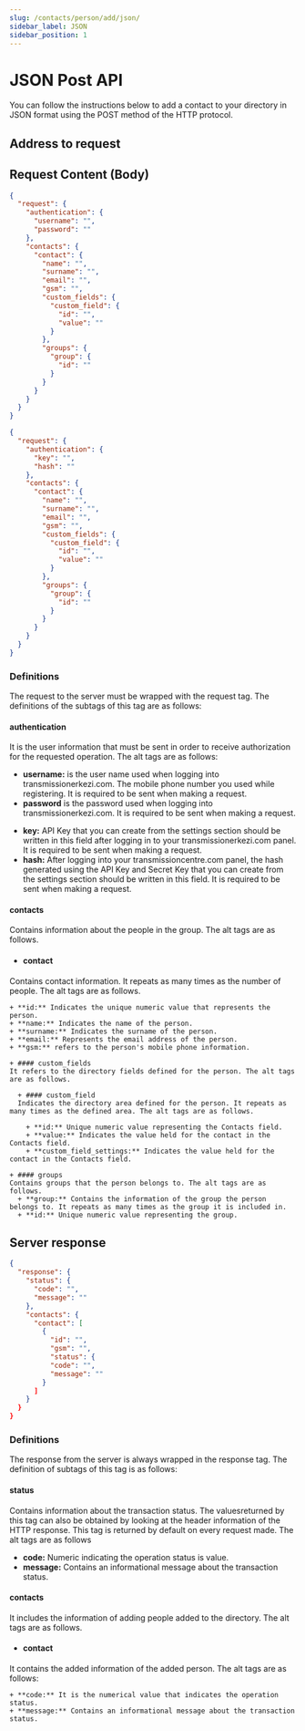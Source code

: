 ```yaml
---
slug: /contacts/person/add/json/
sidebar_label: JSON
sidebar_position: 1
---
```



# JSON Post API
<AccessWarning />
You can follow the instructions below to add a contact to your directory in JSON format using the POST method of the HTTP protocol.

## Address to request

<RequestURL type="POST" url="https://api.iletimerkezi.com/v1/add-contacts/json" />

## Request Content (Body)
```json title="Content of the request if you are using username and password"
{
  "request": {
    "authentication": {
      "username": "",
      "password": ""
    },
    "contacts": {
      "contact": {
        "name": "",
        "surname": "",
        "email": "",
        "gsm": "",
        "custom_fields": {
          "custom_field": {
            "id": "",
            "value": ""
          }
        },
        "groups": {
          "group": {
            "id": ""
          }
        }
      }
    }
  }
}
```

```json title="Content of the request if you are processing using API Key"
{
  "request": {
    "authentication": {
      "key": "",
      "hash": ""
    },
    "contacts": {
      "contact": {
        "name": "",
        "surname": "",
        "email": "",
        "gsm": "",
        "custom_fields": {
          "custom_field": {
            "id": "",
            "value": ""
          }
        },
        "groups": {
          "group": {
            "id": ""
          }
        }
      }
    }
  }
}
```

### Definitions

The request to the server must be wrapped with the <Badge>request</Badge> tag. The definitions of the subtags of this tag are as follows:

#### authentication
It is the user information that must be sent in order to receive authorization for the requested operation. The alt tags are as follows:

<Tabs>
  <TabItem value="username" label="Username">
    <ul>
      <li>
        <strong>username:</strong> is the user name used when logging into transmissionerkezi.com. The mobile phone number you used while registering. It is required to be sent when making a request.
      </li>
      <li>
        <strong>password</strong> is the password used when logging into transmissionerkezi.com. It is required to be sent when making a request.
      </li>
    </ul>
  </TabItem>
  <TabItem value="api-key" label="API Key">
    <ul>
      <li>
        <strong>key:</strong> API Key that you can create from the settings section should be written in this field after logging in to your transmissionerkezi.com panel. It is required to be sent when making a request.
      </li>
      <li>
        <strong>hash:</strong> After logging into your transmissioncentre.com panel, the hash generated using the API Key and Secret Key that you can create from the settings section should be written in this field. It is required to be sent when making a request.
      </li>
    </ul>
  </TabItem>
</Tabs>

#### contacts
Contains information about the people in the group. The alt tags are as follows.

  + #### contact
  Contains contact information. It repeats as many times as the number of people. The alt tags are as follows.

    + **id:** Indicates the unique numeric value that represents the person.
    + **name:** Indicates the name of the person.
    + **surname:** Indicates the surname of the person.
    + **email:** Represents the email address of the person.
    + **gsm:** refers to the person's mobile phone information.

    + #### custom_fields
    It refers to the directory fields defined for the person. The alt tags are as follows.

      + #### custom_field
      Indicates the directory area defined for the person. It repeats as many times as the defined area. The alt tags are as follows.

        + **id:** Unique numeric value representing the Contacts field.
        + **value:** Indicates the value held for the contact in the Contacts field.
        + **custom_field_settings:** Indicates the value held for the contact in the Contacts field.

    + #### groups
    Contains groups that the person belongs to. The alt tags are as follows.
      + **group:** Contains the information of the group the person belongs to. It repeats as many times as the group it is included in.
      + **id:** Unique numeric value representing the group.

## Server response

```json
{
  "response": {
    "status": {
      "code": "",
      "message": ""
    },
    "contacts": {
      "contact": [
        {
          "id": "",
          "gsm": "",
          "status": {
          "code": "",
          "message": ""
        }
      ]
    }
  }
}
```

### Definitions

The response from the server is always wrapped in the <Badge>response</Badge> tag. The definition of subtags of this tag is as follows:

#### status
Contains information about the transaction status. The values ​​returned by this tag can also be obtained by looking at the header information of the HTTP response. This tag is returned by default on every request made. The alt tags are as follows

+ **code:** Numeric indicating the operation status is value.
+ **message:** Contains an informational message about the transaction status.

#### contacts
It includes the information of adding people added to the directory. The alt tags are as follows.

  + #### contact
  It contains the added information of the added person. The alt tags are as follows:

    + **code:** It is the numerical value that indicates the operation status.
    + **message:** Contains an informational message about the transaction status.